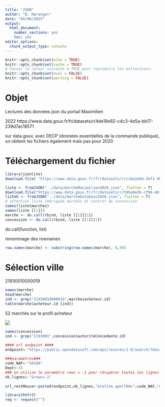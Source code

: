 ```yaml
---
title: "JSON"
author: "B. Maranget"
date: "04/06/2025"
output: 
  html_document: 
    number_sections: yes
    toc: yes
editor_options: 
  chunk_output_type: console
---
```



```r
knitr::opts_chunk$set(echo = TRUE)
knitr::opts_chunk$set(cache = TRUE)
# Passer la valeur suivante à TRUE pour reproduire les extractions.
knitr::opts_chunk$set(eval = FALSE)
knitr::opts_chunk$set(warning = FALSE)
```


# Objet

Lectures des données json du portail Maximilien


2022
https://www.data.gouv.fr/fr/datasets/r/4de18e82-c4c3-4e5a-bb17-239d7ac18571

sur data.gouv, avec DECP (données essentielles de la commande publique), on obtient les fichiers également
mais pas pour 2020

# Téléchargement du fichier

```r
library(jsonlite)
download.file( "https://www.data.gouv.fr/fr/datasets/r/cc6a1e6d-3ef1-4b48-b2d4-7776fc2f5ee4", '../data/marcheMaximilien2020.json')

liste <- fromJSON("../data/marcheMaximilien2020.json", flatten = T)
download.file("https://www.data.gouv.fr/fr/datasets/r/59ba0edb-cf94-4bf1-a546-61f561553917", "../data/marcheDataGouv2020.json")
listeG <- fromJSON("../data/marcheDataGouv2020.json", flatten = T)
# attention liste imbriquée marchés et contrat de concession
names(liste$marches)
names(liste [[1]])
marche <- do.call(rbind, liste [[1]][1])
concession <- do.call(rbind, liste [[1]][2])
```

do.call(function, list)



renommage des rownames

```r
row.names(marche) <- substring(row.names(marche), 8,99)
```


# Sélection ville

21930010000019

```r
names(marche)
head(marche)
ind <- grep("21930010000019",marche$acheteur.id)
table(marche$acheteur.id [ind])
```

52 marchés sur le profil acheteur

![](../img/maximilien.png)

```r
names(concession)
ind <- grep("2193001",concession$autoriteConcedante.id)

```

```r
#### url endpoint ####
endpoint<-"https://public.opendatasoft.com/api/records/1.0/search/?dataset=sirene"
 
###paramètres###
code_NAF<-"5610A"
Dept<-55
### on utilise le paramètre rows = -1 pour récupérer toutes les lignes
nb_lignes<-"&rows=-1"
 
url_restMeuse<-paste0(endpoint,nb_lignes,"&refine.apet700=",code_NAF,"&refine.depet=",Dept)
```

```r
library(httr2)
req <- request("")
```



